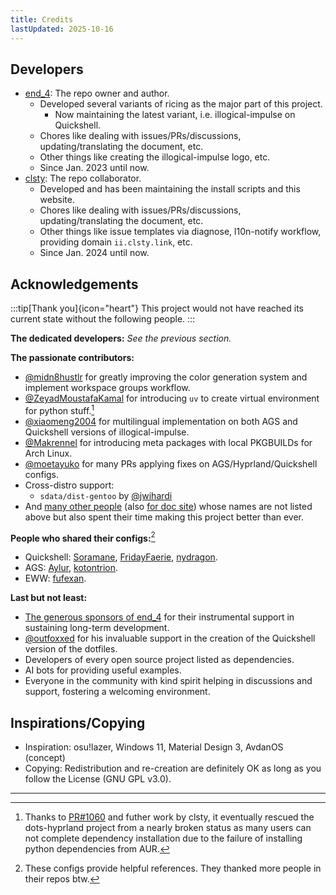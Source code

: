 ```yaml
---
title: Credits
lastUpdated: 2025-10-16
---
```


## Developers
- [end_4](https://github.com/end-4): The repo owner and author.
  - Developed several variants of ricing as the major part of this project.
    - Now maintaining the latest variant, i.e. illogical-impulse on Quickshell.
  - Chores like dealing with issues/PRs/discussions, updating/translating the document, etc.
  - Other things like creating the illogical-impulse logo, etc.
  - Since Jan. 2023 until now.
- [clsty](https://github.com/clsty): The repo collaborator.
  - Developed and has been maintaining the install scripts and this website.
  - Chores like dealing with issues/PRs/discussions, updating/translating the document, etc.
  - Other things like issue templates via diagnose, l10n-notify workflow, providing domain `ii.clsty.link`, etc.
  - Since Jan. 2024 until now.

## Acknowledgements

:::tip[Thank you]{icon="heart"}
This project would not have reached its current state without the following people.
:::

**The dedicated developers:** _See the previous section._

**The passionate contributors:**
- [@midn8hustlr](https://github.com/midn8hustlr) for greatly improving the color generation system and implement workspace groups workflow.
- [@ZeyadMoustafaKamal](https://github.com/ZeyadMoustafaKamal) for introducing `uv` to create virtual environment for python stuff.[^1]
- [@xiaomeng2004](https://github.com/xiaomeng2004) for multilingual implementation on both AGS and Quickshell versions of illogical-impulse.
- [@Makrennel](https://github.com/Makrennel) for introducing meta packages with local PKGBUILDs for Arch Linux.
- [@moetayuko](https://github.com/moetayuko) for many PRs applying fixes on AGS/Hyprland/Quickshell configs.
- Cross-distro support:
  - `sdata/dist-gentoo` by [@jwihardi](https://github.com/jwihardi)
- And [many other people](https://github.com/end-4/dots-hyprland/graphs/contributors) (also [for doc site](https://github.com/end-4/dots-hyprland-wiki/graphs/contributors)) whose names are not listed above but also spent their time making this project better than ever.

**People who shared their configs:**[^2]
- Quickshell: [Soramane](https://github.com/caelestia-dots/shell/), [FridayFaerie](https://github.com/FridayFaerie/quickshell), [nydragon](https://github.com/nydragon/nysh).
- AGS: [Aylur](https://github.com/Aylur/dotfiles/tree/ags-pre-ts), [kotontrion](https://github.com/kotontrion/dotfiles).
- EWW: [fufexan](https://github.com/fufexan/dotfiles).

**Last but not least:**
- [The generous sponsors of end_4](https://github.com/sponsors/end-4) for their instrumental support in sustaining long-term development.
- [@outfoxxed](https://github.com/outfoxxed/) for his invaluable support in the creation of the Quickshell version of the dotfiles.
- Developers of every open source project listed as dependencies.
- AI bots for providing useful examples.
- Everyone in the community with kind spirit helping in discussions and support, fostering a welcoming environment.

## Inspirations/Copying

- Inspiration: osu!lazer, Windows 11, Material Design 3, AvdanOS (concept)
- Copying: Redistribution and re-creation are definitely OK as long as you follow the License (GNU GPL v3.0).

---

[^1]: Thanks to [PR#1060](https://github.com/end-4/dots-hyprland/pull/1060) and futher work by clsty, it eventually rescued the dots-hyprland project from a nearly broken status as many users can not complete dependency installation due to the failure of installing python dependencies from AUR.
[^2]: These configs provide helpful references. They thanked more people in their repos btw.
